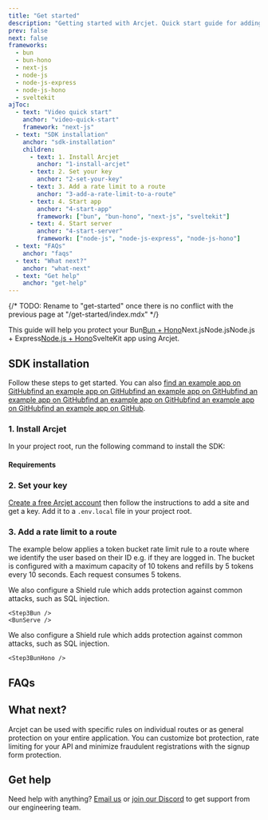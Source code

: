 ```yaml
---
title: "Get started"
description: "Getting started with Arcjet. Quick start guide for adding rate limiting, bot protection, and email validation to your app."
prev: false
next: false
frameworks:
  - bun
  - bun-hono
  - next-js
  - node-js
  - node-js-express
  - node-js-hono
  - sveltekit
ajToc:
  - text: "Video quick start"
    anchor: "video-quick-start"
    framework: "next-js"
  - text: "SDK installation"
    anchor: "sdk-installation"
    children:
      - text: 1. Install Arcjet
        anchor: "1-install-arcjet"
      - text: 2. Set your key
        anchor: "2-set-your-key"
      - text: 3. Add a rate limit to a route
        anchor: "3-add-a-rate-limit-to-a-route"
      - text: 4. Start app
        anchor: "4-start-app"
        framework: ["bun", "bun-hono", "next-js", "sveltekit"]
      - text: 4. Start server
        anchor: "4-start-server"
        framework: ["node-js", "node-js-express", "node-js-hono"]
  - text: "FAQs"
    anchor: "faqs"
  - text: "What next?"
    anchor: "what-next"
  - text: "Get help"
    anchor: "get-help"
---
```


{/* TODO: Rename to "get-started" once there is no conflict with the previous page at "/get-started/index.mdx" */}


This guide will help you protect your <SlotByFramework inline client:load><Fragment slot="bun">Bun</Fragment><Fragment slot="bun-hono">[Bun +
Hono](https://hono.dev/getting-started/bun)</Fragment><Fragment slot="next-js">Next.js</Fragment><Fragment slot="node-js">Node.js</Fragment><Fragment slot="node-js-express">Node.js + Express</Fragment><Fragment slot="node-js-hono">[Node.js + Hono](https://hono.dev/getting-started/nodejs)</Fragment><Fragment slot="sveltekit">SvelteKit</Fragment></SlotByFramework> app using Arcjet.

<WhatIsArcjet />

<SlotByFramework client:load>
  <BunHonoNotice slot="bun-hono" />
  <NodeJsHonoNotice slot="node-js-hono" />
</SlotByFramework>

<SlotByFramework client:load>
  <VideoQuickStart slot="next-js" />
</SlotByFramework>

## SDK installation

Follow these steps to get started. You can also <SlotByFramework client:load inline><Fragment slot="bun">[find an example app on GitHub](https://github.com/arcjet/arcjet-js/tree/main/examples/bun-rl)</Fragment><Fragment slot="bun-hono">[find an example app on GitHub](https://github.com/arcjet/arcjet-js/tree/main/examples/bun-rl)</Fragment><Fragment slot="next-js">[find an example app on GitHub](https://github.com/arcjet/arcjet-js/tree/main/examples/nextjs-14-app-dir-rl)</Fragment><Fragment slot="node-js">[find an example app on GitHub](https://github.com/arcjet/arcjet-js/tree/main/examples/nodejs-rl)</Fragment><Fragment slot="node-js-express">[find an example app on GitHub](https://github.com/arcjet/arcjet-js/tree/main/examples/nodejs-express-rl)</Fragment><Fragment slot="node-js-hono">[find an example app on GitHub](https://github.com/arcjet/arcjet-js/tree/main/examples/nodejs-hono-rl)</Fragment><Fragment slot="sveltekit">[find an example app on GitHub](https://github.com/arcjet/arcjet-js/tree/main/examples/sveltekit)</Fragment></SlotByFramework>.

### 1. Install Arcjet

In your project root, run the following command to install the SDK:

<SlotByFramework client:load>
  <Step1Bun slot="bun" />
  <Step1Bun slot="bun-hono" />
  <Step1NextJs slot="next-js" />
  <Step1NodeJs slot="node-js" />
  <Step1NodeJs slot="node-js-express" />
  <Step1NodeJs slot="node-js-hono" />
  <Step1SvelteKit slot="sveltekit" />
</SlotByFramework>

#### Requirements

<SlotByFramework client:load>
  <RequirementsBun slot="bun" />
  <RequirementsBunHono slot="bun-hono" />
  <RequirementsNextJs slot="next-js" />
  <RequirementsNodeJs slot="node-js" />
  <RequirementsNodeJsExpress slot="node-js-express" />
  <RequirementsNodeJsHono slot="node-js-hono" />
  <RequirementsSvelteKit slot="sveltekit" />
</SlotByFramework>

### 2. Set your key

[Create a free Arcjet account](https://app.arcjet.com) then follow the
instructions to add a site and get a key. Add it to a `.env.local` file in your <FrameworkName client:load /> project root.

<SlotByFramework client:load>
  <Step2SetEnv slot="bun" />
  <Step2SetEnv slot="bun-hono" />
  <Step2 slot="next-js" />
  <Step2SetEnv slot="node-js" />
  <Step2SetEnv slot="node-js-express" />
  <Step2SetEnv slot="node-js-hono" />
  <Step2 slot="sveltekit" />
</SlotByFramework>

### 3. Add a rate limit to a route

The example below applies a token bucket rate limit rule to a route where we
identify the user based on their ID e.g. if they are logged in. The bucket is
configured with a maximum capacity of 10 tokens and refills by 5 tokens every 10
seconds. Each request consumes 5 tokens.

<SlotByFramework client:load>
  <Fragment slot="bun">

We also configure a Shield rule which adds protection against common attacks,
such as SQL injection.

    <Step3Bun />
    <BunServe />

  </Fragment>
  <Fragment slot="bun-hono">

We also configure a Shield rule which adds protection against common attacks,
such as SQL injection.

    <Step3BunHono />

  </Fragment>
  <Step3NextJs slot="next-js" />
  <Step3NodeJs slot="node-js" />
  <Step3NodeJsExpress slot="node-js-express" />
  <Step3NodeJsHono slot="node-js-hono" />
  <Step3SvelteKit slot="sveltekit" />
</SlotByFramework>

<SlotByFramework client:load>
  <Step4Bun slot="bun" />
  <Step4Bun slot="bun-hono" />
  <Step4 slot="next-js" />
  <Step4NodeJs slot="node-js" />
  <Step4NodeJsExpress slot="node-js-express" />
  <Step4NodeJsHono slot="node-js-hono" />
  <Step4SvelteKit slot="sveltekit" />
</SlotByFramework>

## FAQs

<FAQs />

## What next?

Arcjet can be used with specific rules on individual routes or as general
protection on your entire application. You can customize bot protection, rate
limiting for your API and minimize fraudulent registrations with the signup form
protection.

## Get help

Need help with anything? [Email us](mailto:support@arcjet.com) or [join our
Discord](https://discord.gg/TPra6jqZDC) to get support from our
engineering team.

<Comments />
